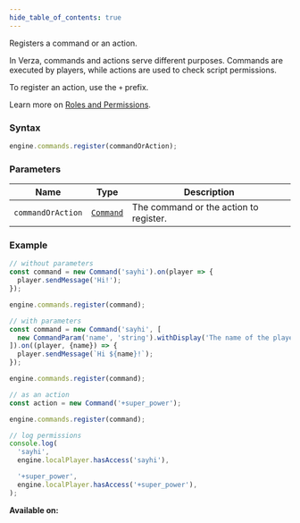 ```yaml
---
hide_table_of_contents: true
---
```



Registers a command or an action.

In Verza, commands and actions serve different purposes. Commands are executed by players, while actions are used to check script permissions.

To register an action, use the `+` prefix.

Learn more on [Roles and Permissions](/concepts/roles-and-permissions).

### Syntax

```js
engine.commands.register(commandOrAction);
```

### Parameters

| Name              | Type                            | Description                            |
| ----------------- | ------------------------------- | -------------------------------------- |
| `commandOrAction` | [`Command`](/sdk/types/Command) | The command or the action to register. |

### Example

```js
// without parameters
const command = new Command('sayhi').on(player => {
  player.sendMessage('Hi!');
});

engine.commands.register(command);

// with parameters
const command = new Command('sayhi', [
  new CommandParam('name', 'string').withDisplay('The name of the player'),
]).on((player, {name}) => {
  player.sendMessage(`Hi ${name}!`);
});

engine.commands.register(command);

// as an action
const action = new Command('+super_power');

engine.commands.register(command);

// log permissions
console.log(
  'sayhi',
  engine.localPlayer.hasAccess('sayhi'),

  '+super_power',
  engine.localPlayer.hasAccess('+super_power'),
);
```

**Available on:** <ClientTag /> <ServerTag />
